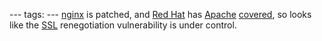 ---
tags:
---
[[nginx]] is patched, and [[Red Hat]] has [[Apache]] [http://kbase.redhat.com/faq/docs/DOC-20491 covered], so looks like the [[SSL]] renegotiation vulnerability is under control.
